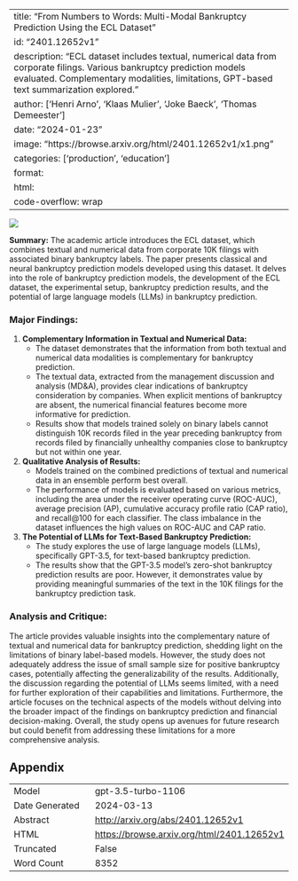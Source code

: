 
---
title: "From Numbers to Words: Multi-Modal Bankruptcy Prediction Using the ECL Dataset"
id: "2401.12652v1"
description: "ECL dataset includes textual, numerical data from corporate filings. Various bankruptcy prediction models evaluated. Complementary modalities, limitations, GPT-based text summarization explored."
author: ['Henri Arno', 'Klaas Mulier', 'Joke Baeck', 'Thomas Demeester']
date: "2024-01-23"
image: "https://browse.arxiv.org/html/2401.12652v1/x1.png"
categories: ['production', 'education']
format:
  html:
    code-overflow: wrap
---

![](https://browse.arxiv.org/html/2401.12652v1/x1.png)

**Summary:**
The academic article introduces the ECL dataset, which combines textual and numerical data from corporate 10K filings with associated binary bankruptcy labels. The paper presents classical and neural bankruptcy prediction models developed using this dataset. It delves into the role of bankruptcy prediction models, the development of the ECL dataset, the experimental setup, bankruptcy prediction results, and the potential of large language models (LLMs) in bankruptcy prediction.

### Major Findings:
1. **Complementary Information in Textual and Numerical Data:**
    - The dataset demonstrates that the information from both textual and numerical data modalities is complementary for bankruptcy prediction.
    - The textual data, extracted from the management discussion and analysis (MD&A), provides clear indications of bankruptcy consideration by companies. When explicit mentions of bankruptcy are absent, the numerical financial features become more informative for prediction.
    - Results show that models trained solely on binary labels cannot distinguish 10K records filed in the year preceding bankruptcy from records filed by financially unhealthy companies close to bankruptcy but not within one year.

2. **Qualitative Analysis of Results:**
    - Models trained on the combined predictions of textual and numerical data in an ensemble perform best overall.
    - The performance of models is evaluated based on various metrics, including the area under the receiver operating curve (ROC-AUC), average precision (AP), cumulative accuracy profile ratio (CAP ratio), and recall@100 for each classifier. The class imbalance in the dataset influences the high values on ROC-AUC and CAP ratio.

3. **The Potential of LLMs for Text-Based Bankruptcy Prediction:**
    - The study explores the use of large language models (LLMs), specifically GPT-3.5, for text-based bankruptcy prediction.
    - The results show that the GPT-3.5 model's zero-shot bankruptcy prediction results are poor. However, it demonstrates value by providing meaningful summaries of the text in the 10K filings for the bankruptcy prediction task.

### Analysis and Critique:
The article provides valuable insights into the complementary nature of textual and numerical data for bankruptcy prediction, shedding light on the limitations of binary label-based models. However, the study does not adequately address the issue of small sample size for positive bankruptcy cases, potentially affecting the generalizability of the results. Additionally, the discussion regarding the potential of LLMs seems limited, with a need for further exploration of their capabilities and limitations. Furthermore, the article focuses on the technical aspects of the models without delving into the broader impact of the findings on bankruptcy prediction and financial decision-making. Overall, the study opens up avenues for future research but could benefit from addressing these limitations for a more comprehensive analysis.

## Appendix

|          |          |
|----------|----------|
| Model     | gpt-3.5-turbo-1106       |
| Date Generated     | 2024-03-13       |
| Abstract | [http://arxiv.org/abs/2401.12652v1](http://arxiv.org/abs/2401.12652v1)        |
| HTML     | [https://browse.arxiv.org/html/2401.12652v1](https://browse.arxiv.org/html/2401.12652v1)       |
| Truncated       | False       |
| Word Count       | 8352       |